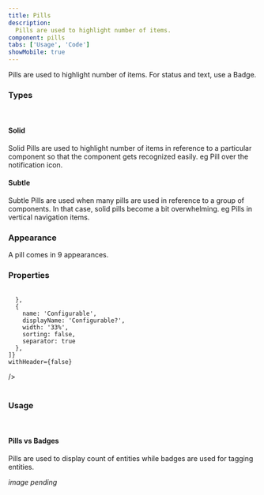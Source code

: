 ```yaml
---
title: Pills
description:
  Pills are used to highlight number of items. 
component: pills
tabs: ['Usage', 'Code']
showMobile: true
---
```


Pills are used to highlight number of items. For status and text, use a Badge. 

### Types

<br/>

#### Solid

Solid Pills are used to highlight number of items in reference to a particular component so that the component gets recognized easily. eg Pill over the notification icon.

<Preview name='components-pills-alert'/>

#### Subtle

Subtle Pills are used when many pills are used in reference to a group of components. In that case, solid pills become a bit overwhelming. eg Pills in vertical navigation items.

<Preview name='components-pills-subtle-alert'/>

### Appearance

A pill comes in 9 appearances.

<Preview name='components-pills-variants-appearance'/>

### Properties

<br/>

<Card shadow='none'>
  <Table
    showMenu={false}
    separator={true}
    data={[
      {
        Property: 'Max Width',
        Value: '160px',
        Configurable: '❌',
      },
      {
        Property: 'Corner radius',
        Value: '10px',
        Configurable: '❌',
      },
      {
        Property: 'Padding (Top, Right, Bottom, Left)',
        Value: '2px, 6px, 2px, 6px',
        Configurable: '❌',
      },
    ]}
    schema={[
      {
        name: 'Property',
        displayName: 'Property',
        width: '33%',
        sorting: false,
        separator: true,
      },
      {
        name: 'Value',
        displayName: 'Value',
        width: '33%',
        sorting: false,
        separator: true
        
      },
      {
        name: 'Configurable',
        displayName: 'Configurable?',
        width: '33%',
        sorting: false,
        separator: true
      },
    ]}
    withHeader={false}
  />
</Card>
<br/>
<br/>

### Usage

<br/>

#### Pills vs Badges

Pills are used to display count of entities while badges are used for tagging entities.

*image pending*